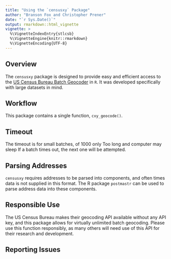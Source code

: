 ```yaml
---
title: "Using the `censusxy` Package"
author: "Branson Fox and Christopher Prener"
date: "`r Sys.Date()`"
output: rmarkdown::html_vignette
vignette: >
  %\VignetteIndexEntry{stlcsb}
  %\VignetteEngine{knitr::rmarkdown}
  %\VignetteEncoding{UTF-8}
---
```


## Overview

The `censusxy` package is designed to provide easy and efficient access to the [US Census Bureau Batch Geocoder](https://geocoding.geo.census.gov/geocoder/geographies/addressbatch?form) in `R`. It was developed specifically with large datasets in mind.
 
## Workflow

This package contains a single function, `cxy_geocode()`.



## Timeout

The timeout is for small batches, of 1000 only
Too long and computer may sleep
If a batch times out, the next one will be attempted.

## Parsing Addresses

`censusxy` requires addresses to be parsed into components, and often times data is not supplied in this format. The R package `postmastr` can be used to parse address data into these components.

## Responsible Use

The US Census Bureau makes their geocoding API available without any API key, and this package allows for virtually unlimited batch geocoding. Please use this function responsibly, as many others will need use of this API for their research and development.

## Reporting Issues
